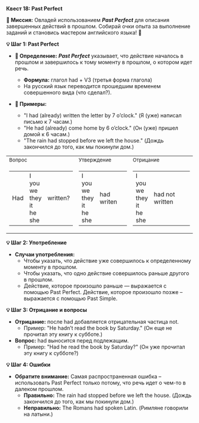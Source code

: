 
**Квест 18: Past Perfect**

**🎯 Миссия:**
Овладей использованием ***Past Perfect*** для описания завершенных действий в прошлом. Собирай очки опыта за выполнение заданий и становись мастером английского языка! 🌟

**💡 Шаг 1: Past Perfect**
- **📜 Определение:** ***Past Perfect*** указывает, что действие началось в прошлом и завершилось к тому моменту в прошлом, о котором идет речь.
    - **Формула:** глагол <Highlight>had</Highlight> + V3 (третья форма глагола)
    - На русский язык переводится прошедшим временем совершенного вида <Highlight>(что сделал?).</Highlight>

- **📝 Примеры:**
    - <Highlight>"I had (already) written the letter by 7 o’clock."</Highlight> <Highlight>(Я (уже) написал письмо к 7 часам.)</Highlight>
    - <Highlight>"He had (already) come home by 6 o’clock."</Highlight> <Highlight>(Он (уже) пришел домой к 6 часам.)</Highlight>
    - <Highlight>"The rain had stopped before we left the house."</Highlight> <Highlight>(Дождь закончился до того, как мы покинули дом.)</Highlight>

<table className="main">
  <tbody>
  <tr>
    <td><small>Вопрос</small></td>
    <td><small>Утверждение</small></td>
    <td><small>Отрицание</small></td>
  </tr>
  <tr>
    <td>
      <table>
        <tbody>
        <tr>
          <td>Had</td>
          <td>
            <div>I</div>
            <div>you</div>
            <div>we</div>
            <div>they</div>
            <div>it</div>
            <div>he</div>
            <div>she</div>
          </td>
          <td>written?</td>
        </tr>
        </tbody>
      </table>
    </td>
    <td>
      <table>
        <tbody>
        <tr>
          <td>
            <div>I</div>
            <div>you</div>
            <div>we</div>
            <div>they</div>
            <div>it</div>
            <div>he</div>
            <div>she</div>
          </td>
          <td>had writen</td>
        </tr>
        </tbody>
      </table>
    </td>
    <td>
      <table>
        <tbody>
        <tr>
          <td>
            <div>I</div>
            <div>you</div>
            <div>we</div>
            <div>they</div>
            <div>it</div>
            <div>he</div>
            <div>she</div>
          </td>
          <td>had&nbsp;not written</td>
        </tr>
        </tbody>
      </table>
    </td>
  </tr>
  </tbody>
</table>

**💡 Шаг 2: Употребление**
- **Случаи употребления:**
    - Чтобы указать, что действие уже совершилось к определенному моменту в <Highlight>прошлом.</Highlight>
    - Чтобы указать, что одно действие совершилось раньше другого в <Highlight>прошлом.</Highlight>
    - Действие, которое произошло раньше — выражается с помощью <Highlight>Past Perfect.</Highlight> Действие, которое произошло позже – выражается с помощью <Highlight>Past Simple.</Highlight>

**💡 Шаг 3: Отрицание и вопросы**
- **Отрицание:** после <Highlight>had</Highlight> добавляется отрицательная частица <Highlight>not.</Highlight>
    - Пример: <Highlight>"He hadn’t read the book by Saturday."</Highlight> <Highlight>(Он еще не прочитал эту книгу к субботе.)</Highlight>
- **Вопрос:** <Highlight>had</Highlight> выносится перед подлежащим.
    - Пример: <Highlight>"Had he read the book by Saturday?"</Highlight> <Highlight>(Он уже прочитал эту книгу к субботе?)</Highlight>

**💡 Шаг 4: Ошибки**
- **Обратите внимание:** Самая распространенная ошибка – использовать <Highlight>Past Perfect</Highlight> только потому, что речь идет о чем-то в далеком прошлом.
    - **<span className="text-success">Правильно:</span>** <Highlight>The rain had stopped before we left the house.</Highlight> <Highlight>(Дождь закончился до того, как мы покинули дом.)</Highlight>
    - **<span className="text-danger">Неправильно:</span>** <Highlight>The Romans had spoken Latin.</Highlight> <Highlight>(Римляне говорили на латыни.)</Highlight>
